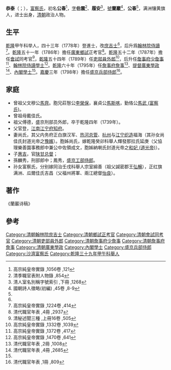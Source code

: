 {{Manchu name|[[富察氏|富察]]}}
'''恭泰'''（{{lang-mnc|ᡤᡠᠩᡨᠠᡳ|v=gungtai}}；{{bd|？||1798年||G}}），[[富察氏|富察氏]]，初名'''公春'''<ref name="#1">高宗純皇帝實錄 ,1056卷 ,121</ref>，[[表字|字]]'''伯震'''<ref>清季職官表附人物錄 ,854</ref>、'''履安'''<ref name="#2">清人室名別稱字號索引 ,下冊 ,1268</ref>，[[號|號]]'''蘭巖'''<ref>國朝詩人徵略(初編) ,45卷 ,8-9</ref>，'''公春'''<ref name="#2"/>，满洲镶黄旗人，进士出身，[[清朝|清朝]]政治人物。

==生平==
[[乾隆|乾隆]]甲午科举人，四十三年（1778年）登進士，改[[庶吉士|庶吉士]]<ref name="#1"/>，后升爲[[翰林院侍讀|翰林院侍讀]]<ref>高宗純皇帝實錄 ,1224卷 ,414</ref>。[[乾隆|乾隆]]五十一年（1786年）擔任[[廣東|廣東]][[鄉試|鄉試]]正考官<ref>清代職官年表 ,4冊 ,2937</ref>。[[乾隆|乾隆]]五十二年（1787年）擔任[[會試|會試]]同考官<ref>清秘述聞三種 ,上冊16卷 ,505</ref>，[[乾隆|乾隆]]五十四年（1789年）任[[吏部|吏部]][[員外郎|員外郎]]<ref>高宗純皇帝實錄 ,1332卷 ,1039</ref>，后升任[[詹事府|詹事府]][[少詹事|少詹事]]<ref>高宗純皇帝實錄 ,1372卷 ,417</ref>、[[翰林院侍讀學士|翰林院侍讀學士]]<ref>高宗純皇帝實錄 ,1470卷 ,641</ref>。[[乾隆|乾隆]]六十年（1795年）任[[詹事府|詹事府]][[詹事|詹事]]<ref name="#3">清代職官年表 ,2冊 ,1008</ref>、[[提督|提督]][[廣東|廣東]][[學政|學政]]<ref>清代職官年表 ,4冊 ,2685</ref>、[[內閣學士|內閣學士]]<ref name="#3"/>。[[嘉慶|嘉慶]]三年（1798年）擔任[[盛京|盛京]][[兵部侍郎|兵部侍郎]]<ref>清代職官年表 ,1冊 ,809</ref>。

==家庭==
*曾祖父文穆公[[馬齊|馬齊]]。胞兄莊慤公[[李榮保|李榮保]]，襄貞公[[馬斯喀|馬斯喀]]，勤恪公[[馬武_(富察氏)|馬武 (富察氏)]]。
*曾祖母戴佳氏。
*祖父傅德，盛京刑部员外郎，卒于乾隆四年（1739年）。
*父官登，[[江南|江南]][[江宁府|江宁府]][[知府|知府]]。
*妻尚氏，其父内务府正白旗汉军、[[热河总管|热河总管]]、[[杭州|杭州]]与[[江宁织造|江宁织造]]福海（其孙女尚佳氏封道光帝之[[豫嬪|豫嬪]]）。胞姊尚氏，嫁乾隆癸卯科舉人輝發那拉氏延庚（父協理樂善園事務郎中兼公中佐領成文，胞姊納喇氏封道光帝之[[和妃_(道光帝)|和妃 (道光帝)]]）。
*子[[惠吉|惠吉]]，官[[陕甘总督|陕甘总督]]；
*孫麟秀，刑部郎中；鳳秀，[[盛京工部侍郎|盛京工部侍郎]]。
*孙女富察氏，分别嫁同治壬戌科舉人宗室綿善（祖父諴密郡王[[弘暢|弘暢]]），正红旗满洲、瓜爾佳氏吉昌（父福州將軍、兩江總督[[怡良|怡良]]）。

==著作==
《蘭巖诗稿》

==參考==
{{reflist|2}}
{{乾隆四十三年戊戌科殿試金榜}}
{{滿洲鑲黃旗沙濟富察氏}}
{{DEFAULTSORT:Fucha富察}}

[[Category:清朝翰林院庶吉士|Category:清朝翰林院庶吉士]]
[[Category:清朝鄉試正考官|Category:清朝鄉試正考官]]
[[Category:清朝會試同考官|Category:清朝會試同考官]]
[[Category:清朝吏部員外郎|Category:清朝吏部員外郎]]
[[Category:清朝詹事府少詹事|Category:清朝詹事府少詹事]]
[[Category:清朝詹事府詹事|Category:清朝詹事府詹事]]
[[Category:清朝廣東學政|Category:清朝廣東學政]]
[[Category:內閣學士|Category:內閣學士]]
[[Category:盛京兵部侍郎|Category:盛京兵部侍郎]]
[[Category:沙濟富察氏|Category:沙濟富察氏]]
[[Category:乾隆三十九年甲午科舉人|Category:乾隆三十九年甲午科舉人]]